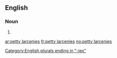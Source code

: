 ==English==

===Noun===
{{head|en|noun plural form|head=[[petty]] [[larceny|larcenies]]}}

# {{plural of|petty larceny|lang=en}}

[[Category:English plurals ending in "-ies"]]

[[ar:petty larcenies]]
[[fr:petty larcenies]]
[[no:petty larcenies]]